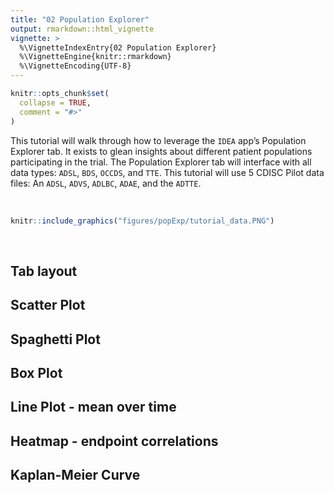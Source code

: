 ```yaml
---
title: "02 Population Explorer"
output: rmarkdown::html_vignette
vignette: >
  %\VignetteIndexEntry{02 Population Explorer}
  %\VignetteEngine{knitr::rmarkdown}
  %\VignetteEncoding{UTF-8}
---
```


```r
knitr::opts_chunk$set(
  collapse = TRUE,
  comment = "#>"
)
```

This tutorial will walk through how to leverage the `IDEA` app's Population Explorer tab. It exists to glean insights about different patient populations participating in the trial. The Population Explorer tab will interface with all data types: `ADSL`, `BDS`, `OCCDS`, and `TTE`. This tutorial will use 5 CDISC Pilot data files: An `ADSL`, `ADVS`, `ADLBC`, `ADAE`, and the `ADTTE`. 

<br>

```r
knitr::include_graphics("figures/popExp/tutorial_data.PNG")
```

<br>


## Tab layout

## Scatter Plot

## Spaghetti Plot

## Box Plot

## Line Plot - mean over time

## Heatmap - endpoint correlations

## Kaplan-Meier Curve